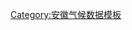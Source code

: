 {{Weather box
|location = 1981−2010年间霍山县的平均气象数据
|collapsed = 
|single line = Y
|metric first = Y
|Jan record high C = 23.5
|Feb record high C = 28.8
|Mar record high C = 34.9
|Apr record high C = 35.8
|May record high C = 38.4
|Jun record high C = 39.0
|Jul record high C = 41.6
|Aug record high C = 43.3
|Sep record high C = 40.1
|Oct record high C = 35.7
|Nov record high C = 31.2
|Dec record high C = 25.9

|Jan high C =  7.8
|Feb high C = 10.2
|Mar high C = 15.1
|Apr high C = 22.0
|May high C = 27.0
|Jun high C = 29.7
|Jul high C = 32.7
|Aug high C = 31.5
|Sep high C = 27.3
|Oct high C = 22.4
|Nov high C = 16.6
|Dec high C = 10.7

|Jan mean C =  2.6
|Feb mean C =  5.0
|Mar mean C =  9.6
|Apr mean C = 16.2
|May mean C = 21.3
|Jun mean C = 24.7
|Jul mean C = 27.7
|Aug mean C = 26.6
|Sep mean C = 22.1
|Oct mean C = 16.4
|Nov mean C = 10.1
|Dec mean C =  4.6

|Jan low C = -1.0
|Feb low C =  1.2
|Mar low C =  5.3
|Apr low C = 11.4
|May low C = 16.5
|Jun low C = 20.6
|Jul low C = 23.9
|Aug low C = 23.1
|Sep low C = 18.4
|Oct low C = 12.3
|Nov low C =  5.7
|Dec low C =  0.5

|Jan record low C = −17.4
|Feb record low C = −14.2
|Mar record low C =  −7.8
|Apr record low C =  −1.3
|May record low C =   4.7
|Jun record low C =  10.9
|Jul record low C =  15.5
|Aug record low C =  15.1
|Sep record low C =   8.0
|Oct record low C =  −1.1
|Nov record low C =  −6.1
|Dec record low C = −14.9
|precipitation colour = green
|Jan precipitation mm =  56.3
|Feb precipitation mm =  69.8
|Mar precipitation mm = 100.3
|Apr precipitation mm = 109.1
|May precipitation mm = 125.1
|Jun precipitation mm = 190.1
|Jul precipitation mm = 218.3
|Aug precipitation mm = 211.3
|Sep precipitation mm = 122.5
|Oct precipitation mm =  80.1
|Nov precipitation mm =  70.6
|Dec precipitation mm =  37.9

|Jan humidity = 80
|Feb humidity = 79
|Mar humidity = 77
|Apr humidity = 75
|May humidity = 76
|Jun humidity = 80
|Jul humidity = 82
|Aug humidity = 85
|Sep humidity = 84
|Oct humidity = 82
|Nov humidity = 80
|Dec humidity = 78
|unit precipitation days = 0.1 mm
|Jan precipitation days =  9.4
|Feb precipitation days = 10.3
|Mar precipitation days = 14.3
|Apr precipitation days = 12.3
|May precipitation days = 13.3
|Jun precipitation days = 12.8
|Jul precipitation days = 14.1
|Aug precipitation days = 13.8
|Sep precipitation days = 12.4
|Oct precipitation days = 10.8
|Nov precipitation days =  8.9
|Dec precipitation days =  7.3

|Jan sun = 120.9 |Jan percentsun = 38
|Feb sun = 113.5 |Feb percentsun = 37
|Mar sun = 123.9 |Mar percentsun = 34
|Apr sun = 158.2 |Apr percentsun = 41
|May sun = 177.9 |May percentsun = 42
|Jun sun = 169.7 |Jun percentsun = 40
|Jul sun = 194.1 |Jul percentsun = 45
|Aug sun = 191.4 |Aug percentsun = 47
|Sep sun = 148.8 |Sep percentsun = 40
|Oct sun = 155.8 |Oct percentsun = 44
|Nov sun = 146.8 |Nov percentsun = 46
|Dec sun = 142.7 |Dec percentsun = 46
|source 1 = [[中国气象局]]（1971−2000年间的降水天数和日照数据）<ref>{{cite web |url=http://data.cma.cn/data/weatherBk.html |title=中国气象数据网 - WeatherBk Data |publisher=[[中国气象局]] |access-date=2020-04-15}}</ref><ref>{{cite web |url=https://web.archive.org/web/20130921055035/http://old-cdc.cma.gov.cn/shuju/search1.jsp?dsid=SURF_CLI_CHN_MUL_MMON_19712000_CES&tpcat=SURF&type=table&pageid=3dsid=SURF_CLI_CHN_MUL_MMON_19712000_CES&tpcat=SURF&type=table&pageid=3 |title=中国地面国际交换站气候标准值月值数据集（1971－2000年）|publisher=[[中国气象局]] |archive-date=2013-09-21}}</ref>
}}<noinclude>
{{Template reference list}}
[[Category:安徽气候数据模板]]
</noinclude>